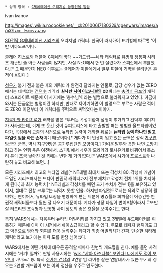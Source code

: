  * 상위 항목 : [[G제네레이션 오리지널 등장인물 일람]]
Ivan Ivanov

http://images1.wikia.nocookie.net/__cb20100617180326/ggenwars/images/a/a2/Ivan_Ivanov.png

[[SD건담 G제네레이션 시리즈]]의 오리지널 캐릭터. 한국어 러시아어 표기법에 따르면 '이반 이바노프'이다.

[[클레어 히스로]]와 더불어 G제네의 양대 ~~[[개드립]]~~[[네타]] 캐릭터로 유명해 정통파 시리즈 개근인 줄 아는 사람들이 많지만, 사실 NEO에서 한 번 잘렸다가 스피릿에서 부활했다.[* 그 때문인지 NEO 이후로는 클레어가 이완에게서 일부 찌질이 기믹을 물려받은 흔적이 보인다.]

[[성우]]가 붙기 전과 붙은 후의 캐릭터가 완전히 달라지는 인물로, 담당 성우가 없는 ZERO에서는 대책없는 [[건덕후]] 기믹과 '''실사판 [[샤아 아즈나블]]의 2D화'''라는 [[충격과 공포]]의 캐릭터 스프라이트 때문에 이 시기에는 '총수님'이라는 별명으로 불리워지고 있었다. 지금에 와서는 뜬금없는 별명이긴 하지만, 반대로 이야기하면 이 별명으로 부르는 사람은 적어도 ZERO 이전부터 이 캐릭터를 주력으로 써먹었다는 이야기.

[[히로카와 타이치로]]가 배역을 맡은 F부터는 목성귀환자 설정이 추가되고 건덕후 이미지가 사라졌는데, 이게 또 웃긴 것이 쥬피트리스에 타고 출발할 때는 평범한 올드타입이었다가, 목성에서 모종의 사건으로 뉴타입 능력이 개화한 뒤로는 '''뉴타입 능력 하나만 믿고 파일럿 일을 하는 존재'''이기 때문이다.[* 게다가 이 인간이 입고 있는 군복은 정식 [[지구연방군]]의 군복. 역시 지구연방은 콩가루집단인 모양이다.] 가벼운 말투와 틈만 나면 도망치려고 하는 언행 등은 여전해서, 스피릿에서 성우가 [[모리카와 토시유키]]로 바뀌어서 목소리 톤이 조금 낮아진 것 외에는 변한 게 거의 없다.[* WARS에서 [[샤기아 프로스트]]와 나란히 놓고 비교해 보면...]

모든 시리즈에서 최고의 뉴타입 레벨[* NT레벨 최대치 또는 각성치 80. 각성치 개념이 도입된 시리즈에서는 드디어 판권작 캐릭터까지 전부 제치고 각성치 전체 1위를 차지하게 된다.]과 최저 능력치[* NT레벨과 각성치를 빼면 초기 수치가 전부 1]를 보유하고 있어서, 절대로 전함 크루로는 써먹지 못할 인물. 하지만 파일럿으로서는 의외로 상당히 활약하는 편이어서, 뉴타입 보정을 빵빵하게 받는 덕분에 명중률과 회피율이 어중간한 판권작 캐릭터들보다 훨씬 잘 나오기 때문이다. 게다가 성장 타입이 변이A형이라서 로또만 잘 터뜨리면 조숙형과 보통형 사이 정도의 좋은 효율을 보여주기도 한다. 

특히 WARS에서는 처음부터 뉴타입 어빌리티를 가지고 있고 3레벨에 무드메이커를 획득하기 때문에 이미 이 시점에서 에이스급이라고 할 수 있다. 무모로 데미지 뻥튀기도 되고 악운으로 방어와 회피를 더욱 올려주는 데다가 최종 어빌리티가 간파. 단순한 [[헤타레]] 캐릭터라고 보기에는 이미 도를 한참 넘어섰다.

WARS에서는 어떤 기체에 태우든 공격할 때마다 한번씩 개드립을 친다. 예를 들면 사격시에는 '거기! 일까?', 판넬 사용시에는 '[[wiki:"샤아 아즈나블" 보인다! 나에게도 적이 보인다!]] 아마도.' 등. 특히 [[하이뉴 건담]]의 3연발 빔 라이플 같은 연발대사가 있는 무기의 경우는 3연발 개드립이 보는 이의 정신을 우주로 인도한다.
